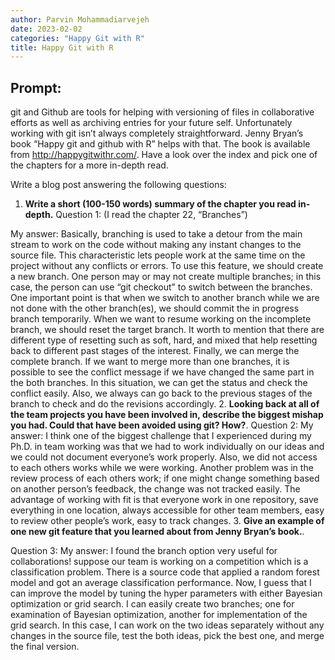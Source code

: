 ---
author: Parvin Mohammadiarvejeh
date: 2023-02-02
categories: "Happy Git with R"
title: Happy Git with R
---

## Prompt:

git and Github are tools for helping with versioning of files in collaborative efforts as well as archiving entries for your future self. 
Unfortunately working with git isn't always completely straightforward. 
Jenny Bryan's book "Happy git and github with R" helps with that. The book is available from [http://happygitwithr.com/](http://happygitwithr.com/). Have a look over the index and pick one of the chapters for a more in-depth read.

Write a blog post answering the following questions: 

1. **Write a short (100-150 words) summary of the chapter you read in-depth.**
Question 1: (I read the chapter 22, "Branches")

My answer: Basically, branching is used to take a detour from the main stream to work on the code without making any instant changes to the source file. This characteristic lets people work at the same time on the project without any conflicts or errors. To use this feature, we should create a new branch. One person may or may not create multiple branches; in this case, the person can use "git checkout" to switch between the branches. One important point is that when we switch to another branch while we are not done with the other branch(es), we should commit the in progress branch temporarily. When we want to resume working on the incomplete branch, we should reset the target branch. It worth to mention that there are different type of resetting such as soft, hard, and mixed that help resetting back to different past stages of the interest. Finally, we can merge the complete branch. If we want to merge more than one branches, it is possible to see the conflict message if we have changed the same part in the both branches. In this situation, we can get the status and check the conflict easily. Also, we always can go back to the previous stages of the branch to check and do the revisions accordingly.
2. **Looking back at all of the team projects you have been involved in, describe the biggest mishap you had. Could that have been avoided using git? How?**. 
Question 2: 
My answer: I think one of the biggest challenge that I experienced during my Ph.D. in team working was that we had to work individually on our ideas and we could not document everyone's work properly. Also, we did not access to each others works while we were working. Another problem was in the review process of each others work; if one might change something based on another person's feedback, the change was not tracked easily. The advantage of working with fit is that everyone work in one repository, save everything in one location, always accessible for other team members, easy to review other people's work, easy to track changes.
3. **Give an example of one new git feature that you learned about from Jenny Bryan's book.**.

Question 3:
My answer: I found the branch option very useful for collaborations! suppose our team is working on a competition which is a classification problem. There is a source code that applied a random forest model and got an average classification performance. Now, I guess that I can improve the model by tuning the hyper parameters with either Bayesian optimization or grid search. I can easily  create two branches; one for examination of Bayesian optimization, another for implementation of the grid search. In this case, I can work on the two ideas separately without any changes in the source file, test the both ideas, pick the best one, and merge the final version. 





















